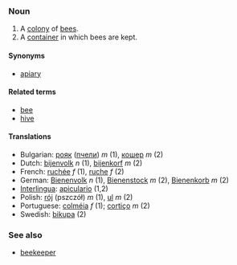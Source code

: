 ===Noun===

# A [[colony]] of [[bee]]s.
# A [[container]] in which bees are kept.

====Synonyms====
*[[apiary]]

====Related terms====
*[[bee]]
*[[hive]]

====Translations====
*Bulgarian: [[рояк]] ([[пчела|пчели]]) ''m'' (1), [[кошер]] ''m'' (2)
*Dutch: [[bijenvolk]] ''n'' (1), [[bijenkorf]] ''m'' (2)
*French: [[ruchée]] ''f'' (1), [[ruche]] ''f'' (2)
*German: [[Bienenvolk]] ''n'' (1), [[Bienenstock]] ''m'' (2), [[Bienenkorb]] ''m'' (2)
*[[Interlingua]]: [[apiculario]] (1,2)
*Polish: [[rój]] (pszczół) ''m'' (1), [[ul]] ''m'' (2)
*Portuguese: [[colméia]] ''f'' (1); [[cortiço]] ''m'' (2)
*Swedish: [[bikupa]] (2)

===See also===
*[[beekeeper]]